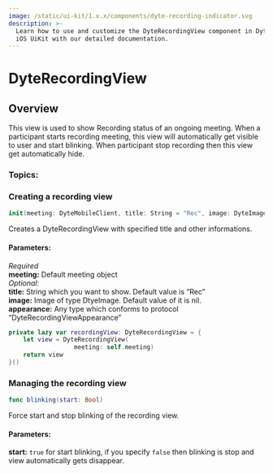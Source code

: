 ```yaml
---
image: /static/ui-kit/1.x.x/components/dyte-recording-indicator.svg
description: >-
  Learn how to use and customize the DyteRecordingView component in Dyte's
  iOS UiKit with our detailed documentation.
---
```


# DyteRecordingView
## Overview
This view is used to show Recording status of an ongoing meeting. When a participant starts recording meeting, this view will automatically get visible to user and start blinking.
When participant stop recording then this view get automatically hide.


### Topics:

### Creating a recording view
```swift
init(meeting: DyteMobileClient, title: String = "Rec", image: DyteImage? = nil, appearance: DyteRecordingViewAppearance = DyteRecordingViewAppearanceModel(designLibrary: DesignLibrary.shared))
```
Creates a DyteRecordingView with specified title and other informations. 

#### Parameters:
*Required*   
**meeting:** Default meeting object   
*Optional:*  
**title:** String which you want to show. Default value is “Rec”  
**image:** Image of type DtyeImage. Default value of it is nil.  
**appearance:** Any type which conforms to protocol “DyteRecordingViewAppearance”  

```swift
private lazy var recordingView: DyteRecordingView = {
    let view = DyteRecordingView(
                  meeting: self.meeting)
    return view
}()
```

### Managing the recording view
```swift
func blinking(start: Bool)
```
Force start and stop blinking of the recording view. 
#### Parameters:
**start:**
`true` for start blinking, if you specify `false` then blinking is stop and view automatically gets disappear.

<head>
  <title>iOS DyteRecordingView</title>
</head>
